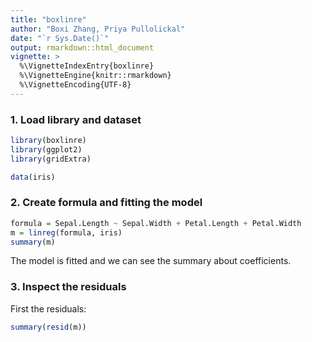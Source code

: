 ```yaml
---
title: "boxlinre"
author: "Boxi Zhang, Priya Pullolickal"
date: "`r Sys.Date()`"
output: rmarkdown::html_document
vignette: >
  %\VignetteIndexEntry{boxlinre}
  %\VignetteEngine{knitr::rmarkdown}
  %\VignetteEncoding{UTF-8}
---
```


### 1. Load library and dataset
```r
library(boxlinre)
library(ggplot2)
library(gridExtra)

data(iris)
```

### 2. Create formula and fitting the model
```r
formula = Sepal.Length ~ Sepal.Width + Petal.Length + Petal.Width
m = linreg(formula, iris)
summary(m)
```
The model is fitted and we can see the summary about coefficients.

### 3. Inspect the residuals

First the residuals:

```r
summary(resid(m))
```
